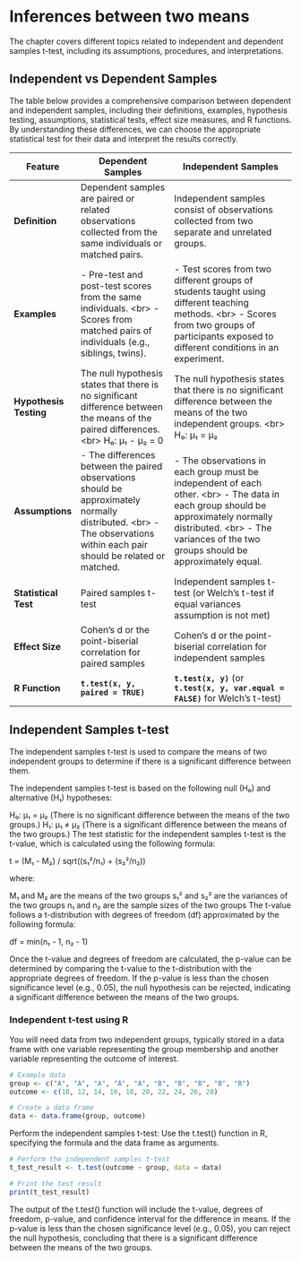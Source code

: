 # Inferences between two means

The chapter covers different topics related to independent and dependent samples t-test, including its assumptions, procedures, and interpretations.

## Independent vs Dependent Samples

The table below provides a comprehensive comparison between dependent and independent samples, including their definitions, examples, hypothesis testing, assumptions, statistical tests, effect size measures, and R functions. By understanding these differences, we can choose the appropriate statistical test for their data and interpret the results correctly.

| **Feature**            | **Dependent Samples**                                                                                                                                                     | **Independent Samples**                                                                                                                                                                                                    |
|--------------|-------------------------|---------------------------------|
| **Definition**         | Dependent samples are paired or related observations collected from the same individuals or matched pairs.                                                                | Independent samples consist of observations collected from two separate and unrelated groups.                                                                                                                              |
| **Examples**           | \- Pre-test and post-test scores from the same individuals. \<br\> - Scores from matched pairs of individuals (e.g., siblings, twins).                                    | \- Test scores from two different groups of students taught using different teaching methods. \<br\> - Scores from two groups of participants exposed to different conditions in an experiment.                            |
| **Hypothesis Testing** | The null hypothesis states that there is no significant difference between the means of the paired differences. \<br\> H₀: μ₁ - μ₂ = 0                                    | The null hypothesis states that there is no significant difference between the means of the two independent groups. \<br\> H₀: μ₁ = μ₂                                                                                     |
| **Assumptions**        | \- The differences between the paired observations should be approximately normally distributed. \<br\> - The observations within each pair should be related or matched. | \- The observations in each group must be independent of each other. \<br\> - The data in each group should be approximately normally distributed. \<br\> - The variances of the two groups should be approximately equal. |
| **Statistical Test**   | Paired samples t-test                                                                                                                                                     | Independent samples t-test (or Welch's t-test if equal variances assumption is not met)                                                                                                                                    |
| **Effect Size**        | Cohen's d or the point-biserial correlation for paired samples                                                                                                            | Cohen's d or the point-biserial correlation for independent samples                                                                                                                                                        |
| **R Function**         | **`t.test(x, y, paired = TRUE)`**                                                                                                                                         | **`t.test(x, y)`** (or **`t.test(x, y, var.equal = FALSE)`** for Welch's t-test)                                                                                                                                           |
## Independent Samples t-test
The independent samples t-test is used to compare the means of two independent groups to determine if there is a significant difference between them.

The independent samples t-test is based on the following null (H₀) and alternative (H₁) hypotheses:

H₀: μ₁ = μ₂ (There is no significant difference between the means of the two groups.)
H₁: μ₁ ≠ μ₂ (There is a significant difference between the means of the two groups.)
The test statistic for the independent samples t-test is the t-value, which is calculated using the following formula:

t = (M₁ - M₂) / sqrt((s₁²/n₁) + (s₂²/n₂))

where:

M₁ and M₂ are the means of the two groups
s₁² and s₂² are the variances of the two groups
n₁ and n₂ are the sample sizes of the two groups
The t-value follows a t-distribution with degrees of freedom (df) approximated by the following formula:

df = min(n₁ - 1, n₂ - 1)

Once the t-value and degrees of freedom are calculated, the p-value can be determined by comparing the t-value to the t-distribution with the appropriate degrees of freedom. If the p-value is less than the chosen significance level (e.g., 0.05), the null hypothesis can be rejected, indicating a significant difference between the means of the two groups.

### Independent t-test using R
You will need data from two independent groups, typically stored in a data frame with one variable representing the group membership and another variable representing the outcome of interest.

````r
# Example data
group <- c("A", "A", "A", "A", "A", "B", "B", "B", "B", "B")
outcome <- c(10, 12, 14, 16, 18, 20, 22, 24, 26, 28)

# Create a data frame
data <- data.frame(group, outcome)
````

Perform the independent samples t-test: Use the t.test() function in R, specifying the formula and the data frame as arguments.

````r
# Perform the independent samples t-test
t_test_result <- t.test(outcome ~ group, data = data)

# Print the test result
print(t_test_result)
````

The output of the t.test() function will include the t-value, degrees of freedom, p-value, and confidence interval for the difference in means. If the p-value is less than the chosen significance level (e.g., 0.05), you can reject the null hypothesis, concluding that there is a significant difference between the means of the two groups.
